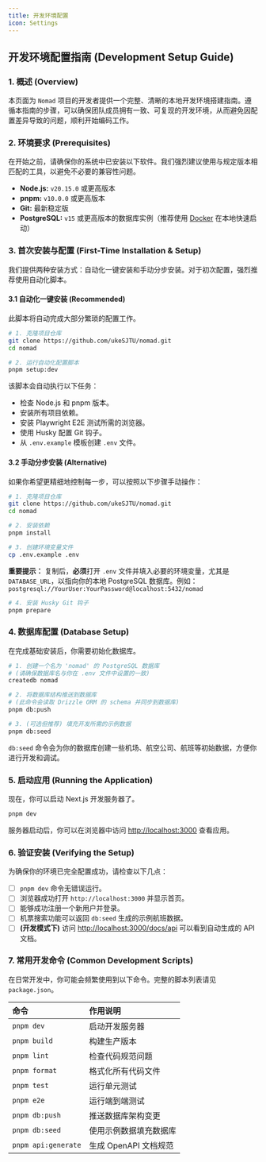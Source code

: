 ```yaml
---
title: 开发环境配置
icon: Settings
---
```


## 开发环境配置指南 (Development Setup Guide)

### 1. 概述 (Overview)

本页面为 `Nomad` 项目的开发者提供一个完整、清晰的本地开发环境搭建指南。遵循本指南的步骤，可以确保团队成员拥有一致、可复现的开发环境，从而避免因配置差异导致的问题，顺利开始编码工作。

### 2. 环境要求 (Prerequisites)

在开始之前，请确保你的系统中已安装以下软件。我们强烈建议使用与规定版本相匹配的工具，以避免不必要的兼容性问题。

-   **Node.js:** `v20.15.0` 或更高版本
-   **pnpm:** `v10.0.0` 或更高版本
-   **Git:** 最新稳定版
-   **PostgreSQL:** `v15` 或更高版本的数据库实例（推荐使用 [Docker](https://www.docker.com/) 在本地快速启动）

### 3. 首次安装与配置 (First-Time Installation & Setup)

我们提供两种安装方式：自动化一键安装和手动分步安装。对于初次配置，强烈推荐使用自动化脚本。

#### 3.1 自动化一键安装 (Recommended)

此脚本将自动完成大部分繁琐的配置工作。

```bash
# 1. 克隆项目仓库
git clone https://github.com/ukeSJTU/nomad.git
cd nomad

# 2. 运行自动化配置脚本
pnpm setup:dev
```

该脚本会自动执行以下任务：

-   检查 Node.js 和 pnpm 版本。
-   安装所有项目依赖。
-   安装 Playwright E2E 测试所需的浏览器。
-   使用 Husky 配置 Git 钩子。
-   从 `.env.example` 模板创建 `.env` 文件。

#### 3.2 手动分步安装 (Alternative)

如果你希望更精细地控制每一步，可以按照以下步骤手动操作：

```bash
# 1. 克隆项目仓库
git clone https://github.com/ukeSJTU/nomad.git
cd nomad

# 2. 安装依赖
pnpm install

# 3. 创建环境变量文件
cp .env.example .env
```

**重要提示：** 复制后，**必须**打开 `.env` 文件并填入必要的环境变量，尤其是 `DATABASE_URL`，以指向你的本地 PostgreSQL 数据库。例如：`postgresql://YourUser:YourPassword@localhost:5432/nomad`

```bash
# 4. 安装 Husky Git 钩子
pnpm prepare
```

### 4. 数据库配置 (Database Setup)

在完成基础安装后，你需要初始化数据库。

```bash
# 1. 创建一个名为 'nomad' 的 PostgreSQL 数据库
# (请确保数据库名与你在 .env 文件中设置的一致)
createdb nomad

# 2. 将数据库结构推送到数据库
# (此命令会读取 Drizzle ORM 的 schema 并同步到数据库)
pnpm db:push

# 3. (可选但推荐) 填充开发所需的示例数据
pnpm db:seed
```

`db:seed` 命令会为你的数据库创建一些机场、航空公司、航班等初始数据，方便你进行开发和调试。

### 5. 启动应用 (Running the Application)

现在，你可以启动 Next.js 开发服务器了。

```bash
pnpm dev
```

服务器启动后，你可以在浏览器中访问 [http://localhost:3000](https://www.google.com/search?q=http://localhost:3000) 查看应用。

### 6. 验证安装 (Verifying the Setup)

为确保你的环境已完全配置成功，请检查以下几点：

-   [ ] `pnpm dev` 命令无错误运行。
-   [ ] 浏览器成功打开 `http://localhost:3000` 并显示首页。
-   [ ] 能够成功注册一个新用户并登录。
-   [ ] 机票搜索功能可以返回 `db:seed` 生成的示例航班数据。
-   [ ] **(开发模式下)** 访问 [http://localhost:3000/docs/api](http://localhost:3000/docs/api) 可以看到自动生成的 API 文档。

### 7. 常用开发命令 (Common Development Scripts)

在日常开发中，你可能会频繁使用到以下命令。完整的脚本列表请见 `package.json`。

| 命令                | 作用说明               |
| :------------------ | :--------------------- |
| `pnpm dev`          | 启动开发服务器         |
| `pnpm build`        | 构建生产版本           |
| `pnpm lint`         | 检查代码规范问题       |
| `pnpm format`       | 格式化所有代码文件     |
| `pnpm test`         | 运行单元测试           |
| `pnpm e2e`          | 运行端到端测试         |
| `pnpm db:push`      | 推送数据库架构变更     |
| `pnpm db:seed`      | 使用示例数据填充数据库 |
| `pnpm api:generate` | 生成 OpenAPI 文档规范  |
